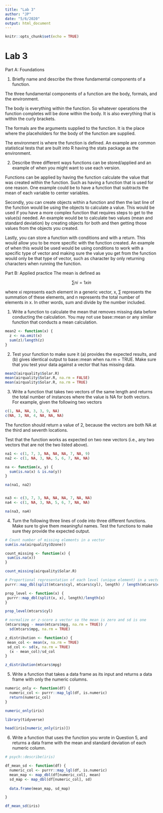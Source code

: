 ```yaml
---
title: "Lab 3"
author: "JP"
date: "5/6/2020"
output: html_document
---
```


```r
knitr::opts_chunk$set(echo = TRUE)
```

# Lab 3

Part A: Foundations

1. Briefly name and describe the three fundamental components of a function.

The three fundamental components of a function are the body, formals, and the environment. 

The body is everything within the function. So whatever operations the function completes will be done within the body. It is also everything that is within the curly brackets. 

The formals are the arguments supplied to the function. It is the place where the placeholders for the body of the function are supplied. 

The environment is where the function is defined. An example are common statistical tests that are built into R having the stats package as the environment. 

2. Describe three different ways functions can be stored/applied and an example of when you might want to use each version.

Functions can be applied  by having the function calculate the value that was created within the function. Such as having a function that is used for one reason. One example could be to have a function that subtracts the mean of each variable to center variables. 

Secondly, you can create objects within a function and then the last line of the function would be using the objects to calculate a value. This would be used if you have a more complex function that requires steps to get to the value(s) needed. An example would be to calculate two values (mean and standard deviation) by creating objects for both and then getting those values from the objects you created. 

Lastly, you can store a function with conditions and with a return. This would allow you to be more specific with the function created. An example of when this would be used would be using conditions to work with a specific type of vector and making sure the value you get from the function would only be that type of vector, such as character by only returning characters when running the function. 


Part B: Applied practice
The mean is defined as

$$ ∑ni=1xin $$

where xi represents each element in a generic vector, x, ∑ represents the summation of these elements, and n represents the total number of elements in x. In other words, sum and divide by the number included.

1. Write a function to calculate the mean that removes missing data before conducting the calculation. You may not use base::mean or any similar function that conducts a mean calculation.

```r
mean2 <- function(x) {
  z <- na.omit(x)
  sum(z)/length(z)
}

```

2. Test your function to make sure it (a) provides the expected results, and (b) gives identical output to base::mean when na.rm = TRUE. Make sure that you test your data against a vector that has missing data.

```r
mean2(airquality$Solar.R)
mean(airquality$Solar.R, na.rm = FALSE)
mean(airquality$Solar.R, na.rm = TRUE)
```

3. Write a function that takes two vectors of the same length and returns the total number of instances where the value is NA for both vectors. For example, given the following two vectors

```r
c(1, NA, NA, 3, 3, 9, NA)
c(NA, 3, NA, 4, NA, NA, NA)
```


The function should return a value of 2, because the vectors are both NA at the third and seventh locations.

Test that the function works as expected on two new vectors (i.e., any two vectors that are not the two listed above).

```r
na1 <- c(1, 7, 3, NA, NA, NA, 7, NA, 9)
na2 <- c(1, NA, 3, NA, 5, 6, 7, NA, NA)

na <- function(x, y) {
  sum(is.na(x) & is.na(y))
}

na(na1, na2)


na3 <- c(3, 7, 3, NA, NA, NA, 7, NA, NA)
na4 <- c(1, NA, 3, NA, 5, 6, 7, NA, NA)

na(na3, na4)

```


4. Turn the following three lines of code into three different functions. Make sure to give them meaningful names. Test the functions to make sure they provide the expected output.

```r
# Count number of missing elements in a vector
sum(is.na(airquality$Ozone))

count_missing <- function(x) {
 sum(is.na(x)) 
}

count_missing(airquality$Solar.R)

# Proportional representation of each level (unique element) in a vector
purrr::map_dbl(split(mtcars$cyl, mtcars$cyl), length) / length(mtcars$cyl)

prop_level <- function(x) {
 purrr::map_dbl(split(x, x), length)/length(x)
}

prop_level(mtcars$cyl)

# normalize or z-score a vector so the mean is zero and sd is one
(mtcars$mpg - mean(mtcars$mpg, na.rm = TRUE)) / 
  sd(mtcars$mpg, na.rm = TRUE) 

z_distribution <- function(x) {
 mean_col <- mean(x, na.rm = TRUE)
 sd_col <- sd(x, na.rm = TRUE)
  (x - mean_col)/sd_col
}

z_distribution(mtcars$mpg)
```


5. Write a function that takes a data frame as its input and returns a data frame with only the numeric columns.

```r

numeric_only <- function(df) {
  numeric_col <- purrr::map_lgl(df, is.numeric) 
  return(numeric_col)
}

numeric_only(iris)

library(tidyverse)

head(iris[numeric_only(iris)])
```


6. Write a function that uses the function you wrote in Question 5, and returns a data frame with the mean and standard deviation of each numeric column.

```r
# psych::describe(iris)

df_mean_sd <- function(df) {
  numeric_col <- purrr::map_lgl(df, is.numeric) 
  mean_map <- map_dbl(df[numeric_col], mean)
  sd_map <- map_dbl(df[numeric_col], sd)
  
  data.frame(mean_map, sd_map)

}

df_mean_sd(iris)

```


